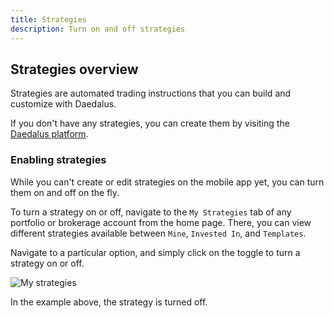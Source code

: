 ```yaml
---
title: Strategies
description: Turn on and off strategies
---
```


## Strategies overview

Strategies are automated trading instructions that you can build and customize with Daedalus.

If you don't have any strategies, you can create them by visiting the [Daedalus platform](https://app.daedalusfi.com).

### Enabling strategies

While you can't create or edit strategies on the mobile app yet, you can turn them on and off on the fly.

To turn a strategy on or off, navigate to the `My Strategies` tab of any portfolio or brokerage account from the home page. There, you can view different strategies available between `Mine`, `Invested In`, and `Templates`.

Navigate to a particular option, and simply click on the toggle to turn a strategy on or off.

<Frame>
  <img
    class="h-96 rounded"
    src="/images/mobile/strategies/my-strategies.png"
    alt="My strategies"
  />
</Frame>

<Tip>

In the example above, the strategy is turned off.

</Tip>
